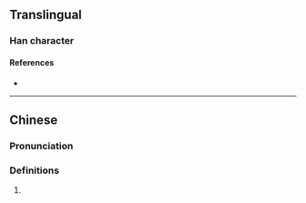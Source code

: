 {{character info}}
==Translingual==

===Han character===
{{Han char|rn=86|rad=火|as=14|sn=18|four=99094|canj=FFFD,XFFFD|ids=⿰火榮}}

====References====
* {{Han ref|kx=0686.111|dkj=19531|hdz=32243.170|uh=7203|ud=29187|bh=EFFC|bd=61436}}

----

==Chinese==
{{zh-forms|s=𫞡}}

===Pronunciation===
{{zh-pron
|m=róng
|c=wing4
|cat=
}}

===Definitions===
{{zh-hanzi}}

# {{rfdef|zh}}